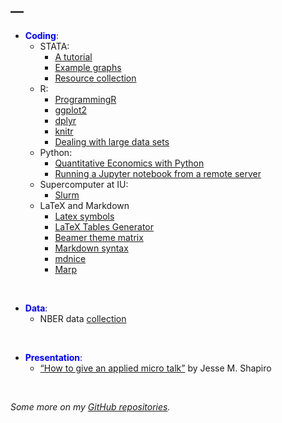---
---

<link rel="stylesheet" href="style.css" type="text/css">
  
* **<span style="color:blue">Coding<span>**:
  + STATA:
    + [A tutorial](http://geocenter.github.io/StataTraining/)
    + [Example graphs](https://www.stata.com/features/example-graphs/)
    + [Resource collection](http://statistics.ats.ucla.edu/stat/stata/)
  + R:
    + [ProgrammingR](https://www.programmingr.com)
    + [ggplot2](http://www.sthda.com/english/wiki/ggplot2-essentials)
    + [dplyr](https://cran.r-project.org/web/packages/dplyr/vignettes/dplyr.html)
    + [knitr](https://kbroman.org/knitr_knutshell/)
    + [Dealing with large data sets](https://rstudio-pubs-static.s3.amazonaws.com/72295_692737b667614d369bd87cb0f51c9a4b.html)
  + Python:
    + [Quantitative Economics with Python](https://python.quantecon.org)
    + [Running a Jupyter notebook from a remote server](https://ljvmiranda921.github.io/notebook/2018/01/31/running-a-jupyter-notebook/)
  + Supercomputer at IU:
    + [Slurm](https://kb.iu.edu/d/awrz)
  + LaTeX and Markdown
    + [Latex symbols](https://oeis.org/wiki/List_of_LaTeX_mathematical_symbols)
    + [LaTeX Tables Generator](https://www.tablesgenerator.com)
    + [Beamer theme matrix](https://hartwork.org/beamer-theme-matrix/)
    + [Markdown syntax](https://www.appinn.com/markdown/)
    + [mdnice](https://mdnice.com)
    + [Marp](https://web.marp.app)

  
  
&nbsp;  

* **<span style="color:blue">Data<span>**:
  + NBER data [collection](https://data.nber.org/data/)
  
&nbsp;   

* **<span style="color:blue">Presentation<span>**:
  + ["How to give an applied micro talk"](https://www.brown.edu/Research/Shapiro/pdfs/applied_micro_slides.pdf) by Jesse M. Shapiro
  
  
&nbsp;

*Some more on my [GitHub repositories](https://github.com/yanhao-wang).*